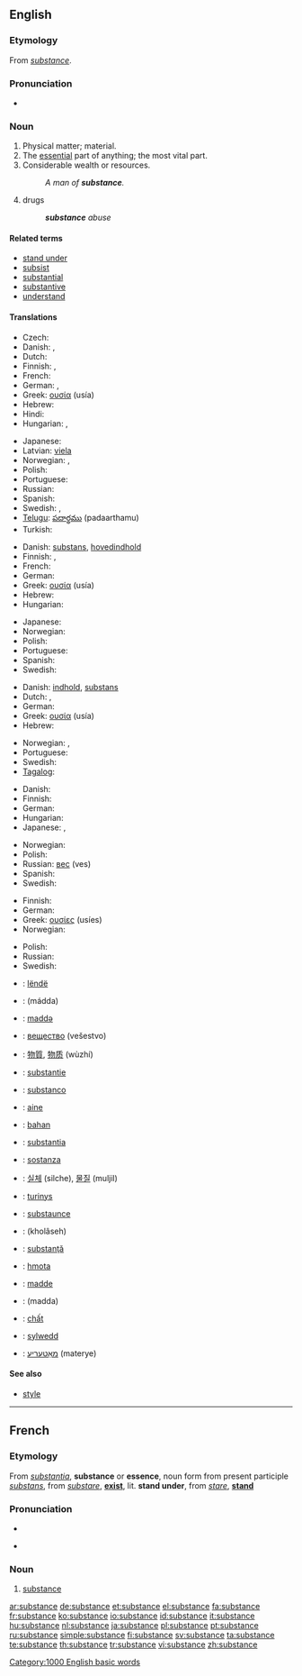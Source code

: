 ==English==
{{wikipedia}}

===Etymology===
From {{etyl|fro}} ''[[#French|substance]]''.

===Pronunciation===
* {{audio|en-us-substance.ogg|Audio (US)}}

===Noun===
{{en-noun}}

# Physical matter; material.
# The [[essential]] part of anything; the most vital part.
# Considerable wealth or resources.
#: ''A man of '''substance'''.''
# drugs
#: '''''substance''' abuse''

====Related terms====
* [[stand under]]
* [[subsist]]
* [[substantial]]
* [[substantive]]
* [[understand]]

====Translations====
{{trans-top|matter}}
* Czech: {{t+|cs|látka|f}}
* Danish: {{t-|da|substans}}, {{t+|da|masse}}
* Dutch: {{t+|nl|substantie|f}}
* Finnish: {{t+|fi|aine}}, {{t+|fi|materia}}
* French: {{t+|fr|substance|f}}
* German: {{t+|de|Substanz|f}}, {{t+|de|Stoff|m}}
* Greek: [[ουσία]] (usía) {{f}}
* Hebrew: {{he-translation|חומר|khómer}} {{m}}
* Hindi: {{t|hi|पदार्थ|m|tr=padārth|sc=Deva|xs=Hindi}}
* Hungarian: {{t+|hu|anyag}}, {{t+|hu|tartalom}}
{{trans-mid}}
* Japanese: {{t+|ja|物質|tr=busshitsu|sc=Jpan}}
* Latvian: [[viela]] {{f}}
* Norwegian: {{t-|no|substans|m}}, {{t+|no|masse|m}}
* Polish: {{t+|pl|substancja|f}}
* Portuguese: {{t+|pt|substância|f}}
* Russian: {{t+|ru|вещество|n|tr=veščestvó|sc=Cyrl}}
* Spanish: {{t+|es|sustancia|f}}
* Swedish: {{t+|sv|ämne|n}}, {{t-|sv|substans|c}}
* [[Telugu]]: [[పదార్థము]] (padaarthamu)
* Turkish: {{t+|tr|madde}}
{{trans-bottom}}

{{trans-top|essential part}}
* Danish: [[substans]], [[hovedindhold]]
* Finnish: {{t+|fi|ydin}}, {{t+|fi|substanssi}}
* French: {{t+|fr|substance|f}}
* German: {{t+|de|Substanz|f}}
* Greek: [[ουσία]] (usía) {{f}}
* Hebrew: {{he-translation|תוכן|tókhen}} {{m}}
* Hungarian: {{t+|hu|lényeg}}
{{trans-mid}}
* Japanese: {{t|ja|骨子|tr=kosshi|sc=Jpan}}
* Norwegian: {{t-|no|substans|m}}
* Polish: {{t+|pl|istota|f}}
* Portuguese: {{t+|pt|substância|f}}
* Spanish: {{t+|es|sustancia|f}}
* Swedish: {{t-|sv|substans|c}}
{{trans-bottom}}

{{trans-top|true meaning}}
* Danish: [[indhold]], [[substans]]
* Dutch: {{t+|nl|kern}}, {{t+|nl|essentie|f}}
* German: {{t+|de|Substanz|f}}
* Greek: [[ουσία]] (usía) {{f}}
* Hebrew: {{he-translation|מהות|mahút}} {{f}}
{{trans-mid}}
* Norwegian: {{t-|no|essens|m}}, {{t+|no|kjerne|m}}
* Portuguese: {{t+|pt|substância|f}}
* Swedish: {{t-|sv|substans|c}}
* [[Tagalog]]: {{t|tl}}
{{trans-bottom}}

{{trans-top|considerable wealth}}
* Danish: {{t-|da|formue}}
* Finnish: {{t+|fi|vara|alt=varat}}
* German: {{t+|de|Substanz|f}}
* Hungarian: {{t+|hu|vagyon}}
* Japanese: {{t-|ja|本質|tr=honshitsu|sc=Jpan}}, {{t-|ja|実体|tr=jittai|sc=Jpan}}
{{trans-mid}}
* Norwegian: {{t-|no|formue|m}}
* Polish: {{t-|pl|majątek|m}}
* Russian: [[вес]] (ves) {{m}}
* Spanish: {{t+|es|sustancia|f}}
* Swedish: {{t+|sv|resurs|c}}
{{trans-bottom}}

{{trans-top|drugs}}
* Finnish: {{t+|fi|aine|alt=aineet}}
* German: {{t+|de|Substanz|f}}
* Greek: [[ουσίες]] (usíes) {{f|p}}
* Norwegian: {{t+|no|narkotika}}
{{trans-mid}}
* Polish: {{t+|pl|narkotyk|m}}
* Russian: {{t+|ru|вещество|n|tr=veščestvó|sc=Cyrl}}
* Swedish: {{t-|sv|substans|c}}
{{trans-bottom}}

{{checktrans-top}}
* {{ttbc|Albanian}}: [[lëndë]]
* {{ttbc|Arabic}}: {{Arab|[[مادة]]}} (mádda) {{f}}
* {{ttbc|Azeri}}: [[maddə]]
* {{ttbc|Bulgarian}}: [[вещество]] (vešestvo) {{n}}
* {{ttbc|Chinese}}: [[物質]], [[物质]] (wùzhí)
* {{ttbc|Dutch}}: [[substantie]]
* {{ttbc|Esperanto}}: [[substanco]]
* {{ttbc|Estonian}}: [[aine]]
* {{ttbc|Indonesian}}: [[bahan]]
* {{ttbc|Interlingua}}: [[substantia]]
* {{ttbc|Italian}}: [[sostanza]] {{f}}
{{checktrans-mid}}
* {{ttbc|Korean}}: [[실체]] (silche), [[물질]] (muljil)
* {{ttbc|Lithuanian}}: [[turinys]]
* {{ttbc|Middle English}}: [[substaunce]]
* {{ttbc|Persian}}: {{fa-Arab|[[خلاصه]]}} (kholâseh)
* {{ttbc|Romanian}}: [[substanţă]] {{f}}
* {{ttbc|Slovak}}: [[hmota]] {{f}}
* {{ttbc|Turkish}}: [[madde]]
* {{ttbc|Uyghur}}: (madda)
* {{ttbc|Vietnamese}}: [[chất]]
* {{ttbc|Welsh}}: [[sylwedd]]
* {{ttbc|Yiddish}}: [[מאַטעריע]] (materye)
{{checktrans-bottom}}

====See also====
* [[style]]

[[Category:1000 English basic words]]

----

==French==

===Etymology===
From {{etyl|la}} ''[[substantia]]'', '''substance''' or '''essence''', noun form from present participle ''[[substans]]'', from ''[[substare]]'', '''[[exist]]''', lit. '''stand under''', from ''[[stare]]'', '''[[stand]]'''

===Pronunciation===
* {{audio|Fr-substance.ogg|audio}}
* {{IPA|/syb.stɑ̃s/|lang=fr}} {{X-SAMPA|/syb.stA~s/}}

===Noun===
{{fr-noun|f}}

# [[#Noun|substance]]

[[ar:substance]]
[[de:substance]]
[[et:substance]]
[[el:substance]]
[[fa:substance]]
[[fr:substance]]
[[ko:substance]]
[[io:substance]]
[[id:substance]]
[[it:substance]]
[[hu:substance]]
[[nl:substance]]
[[ja:substance]]
[[pl:substance]]
[[pt:substance]]
[[ru:substance]]
[[simple:substance]]
[[fi:substance]]
[[sv:substance]]
[[ta:substance]]
[[te:substance]]
[[th:substance]]
[[tr:substance]]
[[vi:substance]]
[[zh:substance]]